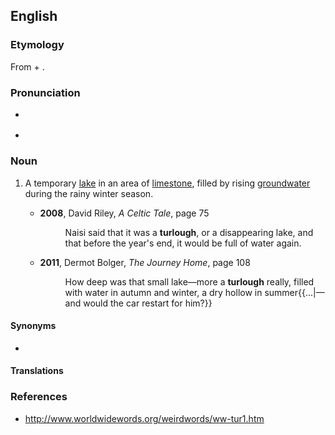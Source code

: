 ==English==
{{was wotd|2013|November|8}}
{{wikipedia|Turlough (lake)}}

===Etymology===
From {{etyl|ga|en}} {{m|ga|tur||dry}} + {{m|ga|loch||lake}}.

===Pronunciation===
* {{a|UK}} {{IPA|/ˈtɜː.lɒx/|lang=en}}
* {{hyphenation|tur|lough|lang=en}}

===Noun===
{{en-noun}}

# {{label|en|Ireland}} A temporary [[lake]] in an area of [[limestone]], filled by rising [[groundwater]] during the rainy winter season.
#* '''2008''', David Riley, ''A Celtic Tale'', page 75
#*: Naisi said that it was a '''turlough''', or a disappearing lake, and that before the year's end, it would be full of water again.
#* '''2011''', Dermot Bolger, ''The Journey Home'', page 108
#*: How deep was that small lake—more a '''turlough''' really, filled with water in autumn and winter, a dry hollow in summer{{...|—and would the car restart for him?}}

====Synonyms====
* {{sense|temporary lake}} {{l|en|vernal pool}}

====Translations====
{{trans-top|temporary lake}}
{{trans-mid}}
{{trans-bottom}}

===References===
* http://www.worldwidewords.org/weirdwords/ww-tur1.htm